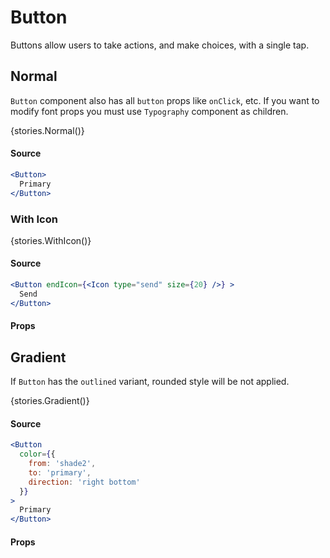 
<Meta title="Inputs|Button" />

# Button

<p style={{fontSize: '22px'}}>Buttons allow users to take actions, and make choices, with a single tap.</p>

## Normal

`Button` component also has all `button` props like `onClick`, etc.
If you want to modify font props you must use `Typography` component as children.

<Preview>
  <Story name="Normal" argTypes={{
    children: {
      description: 'The content of the button.',
      table: {
        type: {
          summary: 'node'
        }
      },
      control: {
        type: null
      }
    },
    color: {
      description: 'The color of the component.',
      table: {
        type: {
          summary: `'primary'|'tint1'|'tint2'|'tint3'|'shade1'|'shade2'|'shade3'| +6`,
          detail: `'white'|'black'|'primary00'|'primary25'|'primary50'|'primary75'`
        },
        defaultValue: {
          summary: 'primary'
        }
      },
      control: {
        type: null
      }
    },
    disabled: {
      description: `If 'true', the button will be disabled.`,
      table: {
        type: {
          summary: 'boolean'
        },
        defaultValue: {
          summary: false
        }
      },
      control: {
        type: null
      }
    },
    disableElevation: {
      description: `If 'true', no elevation is used.`,
      table: {
        type: {
          summary: 'boolean'
        },
        defaultValue: {
          summary: false
        }
      },
      control: {
        type: null
      }
    },
    disableRounded: {
      description: `If 'true', no rounded style is used.`,
      table: {
        type: {
          summary: 'boolean'
        },
        defaultValue: {
          summary: false
        }
      },
      control: {
        type: null
      }
    },
    endIcon: {
      description: 'Element placed after the children.',
      table: {
        type: {
          summary: 'node'
        }
      },
      control: {
        type: null
      }
    },
    fullWidth: {
      description: `If 'true', the button will take up the full width of its container.`,
      table: {
        type: {
          summary: 'boolean'
        },
        defaultValue: {
          summary: false
        }
      },
      control: {
        type: null
      }
    },
    loading: {
      description: `If 'true', a 'Loading' component is displayed.`,
      table: {
        type: {
          summary: 'boolean'
        },
        defaultValue: {
          summary: false
        }
      },
      control: {
        type: null
      }
    },
    loadingColor: {
      description: `If loading 'true', applies color to the 'Loading' component.`,
      table: {
        type: {
          summary: `'primary'|'tint1'|'tint2'|'tint3'|'shade1'|'shade2'|'shade3'| +6`,
          detail: `'white'|'black'|'primary00'|'primary25'|'primary50'|'primary75'`
        }
      },
      control: {
        type: null
      }
    },
    size: {
      description: `The size of the button.`,
      table: {
        type: {
          summary: `'small'|'medium'|'large'`
        },
        defaultValue: {
          summary: `'medium'`
        }
      },
      control: {
        type: null
      }
    },
    startIcon: {
      description: 'Element placed before the children.',
      table: {
        type: {
          summary: 'node'
        }
      },
      control: {
        type: null
      }
    },
    variant: {
      description: `The variant to use.`,
      table: {
        type: {
          summary: `'contained'|'outlined'|'text'`
        },
        defaultValue: {
          summary: `'contained'`
        }
      },
      control: {
        type: null
      }
    },
}}>{stories.Normal()}</Story>
</Preview>

#### Source 

```jsx
<Button>
  Primary
</Button>
```

### With Icon

<Preview>
  <Story name="WithIcon">{stories.WithIcon()}</Story>
</Preview>

#### Source 

```jsx
<Button endIcon={<Icon type="send" size={20} />} >
  Send
</Button>
```

#### Props

<Props story="Normal" />

## Gradient

If `Button` has the `outlined` variant, rounded style will be not applied. 

<Preview>
  <Story name="Gradient" argTypes={{
    children: {
      description: 'The content of the button.',
      table: {
        type: {
          summary: 'node'
        }
      },
      control: {
        type: null
      }
    },
    color: {
      description: `The color of the component.`,
      table: {
        type: {
          summary: `{ from: 'color', to: 'color', direction: 'direction' }`,
          detail: `direction: 'right'|'left'|'top'|'bottom'|'right top'|'right bottom'|'left top'|'left bottom'`,
        }
      },
      control: {
        type: null
      }
    },
    disabled: {
      description: `If 'true', the button will be disabled.`,
      table: {
        type: {
          summary: 'boolean'
        },
        defaultValue: {
          summary: false
        }
      },
      control: {
        type: null
      }
    },
    disableElevation: {
      description: `If 'true', no elevation is used.`,
      table: {
        type: {
          summary: 'boolean'
        },
        defaultValue: {
          summary: false
        }
      },
      control: {
        type: null
      }
    },
    disableRounded: {
      description: `If 'true', no rounded style is used.`,
      table: {
        type: {
          summary: 'boolean'
        },
        defaultValue: {
          summary: false
        }
      },
      control: {
        type: null
      }
    },
    endIcon: {
      description: 'Element placed after the children.',
      table: {
        type: {
          summary: 'node'
        }
      },
      control: {
        type: null
      }
    },
    fullWidth: {
      description: `If 'true', the button will take up the full width of its container.`,
      table: {
        type: {
          summary: 'boolean'
        },
        defaultValue: {
          summary: false
        }
      },
      control: {
        type: null
      }
    },
    loading: {
      description: `If 'true', a 'Loading' component is displayed.`,
      table: {
        type: {
          summary: 'boolean'
        },
        defaultValue: {
          summary: false
        }
      },
      control: {
        type: null
      }
    },
    loadingColor: {
      description: `If loading 'true', applies color to the 'Loading' component.`,
      table: {
        type: {
          summary: `'primary'|'tint1'|'tint2'|'tint3'|'shade1'|'shade2'|'shade3'| +6`,
          detail: `'white'|'black'|'primary00'|'primary25'|'primary50'|'primary75'`
        }
      },
      control: {
        type: null
      }
    },
    size: {
      description: `The size of the button.`,
      table: {
        type: {
          summary: `'small'|'medium'|'large'`
        },
        defaultValue: {
          summary: `'medium'`
        }
      },
      control: {
        type: null
      }
    },
    startIcon: {
      description: 'Element placed before the children.',
      table: {
        type: {
          summary: 'node'
        }
      },
      control: {
        type: null
      }
    },
    variant: {
      description: `The variant to use.`,
      table: {
        type: {
          summary: `'contained'|'outlined'|'text'`,
          detail: `If button has 'outlined' variant, rounded style will be not applied.`
        },
        defaultValue: {
          summary: `'contained'`
        }
      },
      control: {
        type: null
      }
    },
}}>{stories.Gradient()}</Story>
</Preview>

#### Source

```jsx
<Button
  color={{ 
    from: 'shade2',
    to: 'primary',
    direction: 'right bottom'
  }}
>
  Primary
</Button>
```

#### Props

<Props story="Gradient"/>
